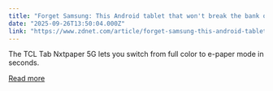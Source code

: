 ```yaml
---
title: "Forget Samsung: This Android tablet that won't break the bank or strain your eyes"
date: "2025-09-26T13:50:04.000Z"
link: "https://www.zdnet.com/article/forget-samsung-this-android-tablet-that-wont-break-the-bank-or-strain-your-eyes/"
---
```


The TCL Tab Nxtpaper 5G lets you switch from full color to e-paper mode in seconds.

[Read more](https://www.zdnet.com/article/forget-samsung-this-android-tablet-that-wont-break-the-bank-or-strain-your-eyes/)
